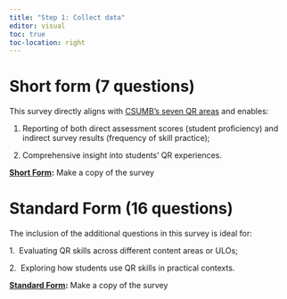 ```yaml
---
title: "Step 1: Collect data"
editor: visual
toc: true
toc-location: right
---
```


# Short form (7 questions)

This survey directly aligns with [CSUMB's seven QR areas](https://drive.google.com/file/d/1eij-N3jRgmW2dth-U7Mz3qb-zrdcTRJk/view) and enables:

1.  Reporting of both direct assessment scores (student proficiency) and indirect survey results (frequency of skill practice);

2.  Comprehensive insight into students' QR experiences.

[**Short Form**](https://docs.google.com/forms/d/1aBrbV3HHP3H0BtHCpIGuB6gijTdvvJ10P3CSFVgDAUE/copy)**:** Make a copy of the survey

# **Standard Form (16 questions)**

The inclusion of the additional questions in this survey is ideal for:

1.  Evaluating QR skills across different content areas or ULOs;

2.  Exploring how students use QR skills in practical contexts.

[**Standard Form**](https://docs.google.com/forms/d/11HIsHVczdNi6eavAfnYY9XyesorkLVF4aKFUi3mSP5U/copy)**:** Make a copy of the survey
